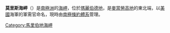 {{unreferenced|time=2013-10-27T08:50:40+00:00}}
{{coord|74|54|S|134|50|W|display=title}}

'''莫里斯海岬'''（{{lang-en|Morris Head}}）是[[南極洲|南極洲]]的[[海岬|海岬]]，位於[[瑪麗伯德地|瑪麗伯德地]]，是[[麥當勞高地|麥當勞高地]]的東北端，以[[美國|美國]]海軍的軍需官命名，現時由[[南極條約體系|南極條約體系]]管理。

{{DEFAULTSORT:Morris Head}}
[[Category:馬里伯地海岬|Category:馬里伯地海岬]]


{{MarieByrdLand-geo-stub}}